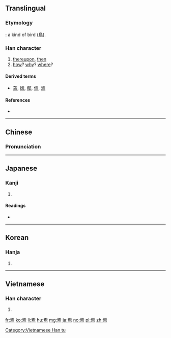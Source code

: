 ==Translingual==

===Etymology===
{{liushu|p}}: a kind of bird ([[鳥]]).

===Han character===
{{Han char|rn=86|rad=火|as=07|sn=11|four=10327|canj=MYLF}}

# [[thereupon]], [[then]]
# [[how]]? [[why]]? [[where]]?

====Derived terms====
* [[蔫]], [[嫣]], [[鄢]], [[傿]], [[漹]]

====References====
* {{Han ref|kx=0672.210|dkj=19076|dj=1081.040|hdz=32206.140|uh=7109|ud=28937|bh=B26A|bd=45674}}

----

==Chinese==
{{zh-forms}}

===Pronunciation===
{{zh-pron
|m=yān,yí
|c=jin1,jin4
|mc=y
|oc=y
|ma=
|cat=adv
}}

----

==Japanese==

===Kanji===
{{ja-kanji|grade=uc|rs=火07}}

# {{defn|lang=ja|sort=火07}}

====Readings====
* {{ja-readings|on=[[えん]] (en), [[い]] (i)|kun=[[いずくんそ]] (izukunso), [[すなわち]] (sunawachi), [[これ]] (kore)}}

----

==Korean==

===Hanja===
{{ko-hanja|hangeul=언|eumhun=어찌|rv=eon|mr=ŏn|y=en}}

# {{defn|lang=ko|sort=火07}}

----

==Vietnamese==

===Han character===
{{vi-readings|rs=火07| hanviet = [[yên]], [[vờn]]}}

# {{defn|lang=vi|sort=火07}}

[[Category:Vietnamese Han tu]]

[[fr:焉]]
[[ko:焉]]
[[li:焉]]
[[hu:焉]]
[[mg:焉]]
[[ja:焉]]
[[no:焉]]
[[pl:焉]]
[[zh:焉]]